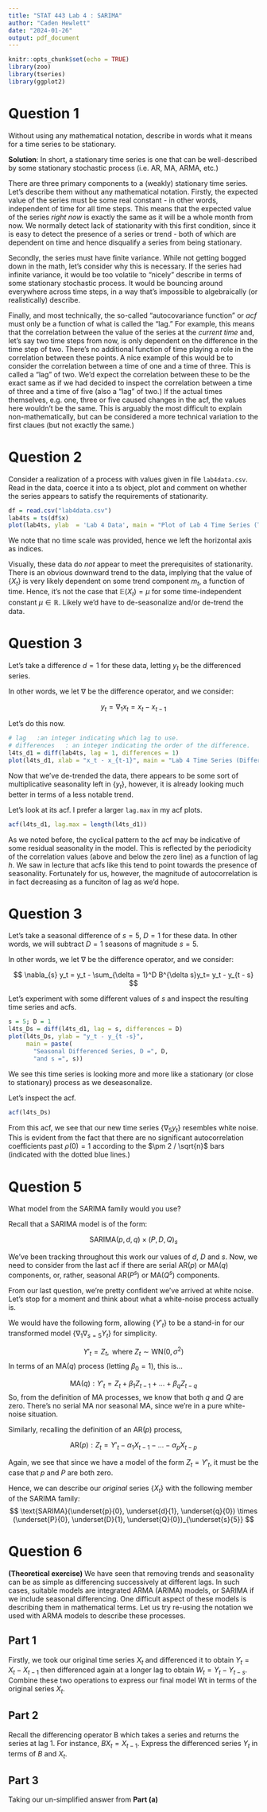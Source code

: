 ```yaml
---
title: "STAT 443 Lab 4 : SARIMA"
author: "Caden Hewlett"
date: "2024-01-26"
output: pdf_document
---
```


```r
knitr::opts_chunk$set(echo = TRUE)
library(zoo)
library(tseries)
library(ggplot2)
```


# Question 1

Without using any mathematical notation, describe in words what it means for a time
series to be stationary.


**Solution**: In short, a stationary time series is one that can be well-described by some stationary stochastic process (i.e. AR, MA, ARMA, etc.) 


There are three primary components to a (weakly) stationary time series. Let's describe them without any mathematical notation. Firstly, the expected value of the series must be some real constant - in other words, independent of time for all time steps. This means that the expected value of the series *right now* is exactly the same as it will be a whole month from now. We normally detect lack of stationarity with this first condition, since it is easy to detect the presence of a series or trend - both of which are dependent on time and hence disqualify a series from being stationary. 


Secondly, the series must have finite variance. While not getting bogged down in the math, let's consider why this is necessary. If the series had infinite variance, it would be too volatile to "nicely" describe in terms of some stationary stochastic process. It would be bouncing around everywhere across time steps, in a way that's impossible to algebraically (or realistically) describe. 


Finally, and most technically, the so-called "autocovariance function" or *acf* must only be a function of what is called the "lag." For example, this means that the correlation between the value of the series at the *current time* and, let's say two time steps from now, is only dependent on the difference in the time step of two. There's no additional function of time playing a role in the correlation between these points. A nice example of this would be to consider the correlation between a time of one and a time of three. This is called a "lag" of two. We'd expect the correlation between these to be the exact same as if we had decided to inspect the correlation between a time of three and a time of five (also a "lag" of two.) If the actual times themselves, e.g. one, three or five caused changes in the acf, the values here wouldn't be the same. This is arguably the most difficult to explain non-mathematically, but can be considered a more technical variation to the first claues (but not exactly the same.)

# Question 2

Consider a realization of a process with values given in file `lab4data.csv`. Read in the
data, coerce it into a ts object, plot and comment on whether the series appears to satisfy
the requirements of stationarity.

```r
df = read.csv("lab4data.csv")
lab4ts = ts(df$x)
plot(lab4ts, ylab  = 'Lab 4 Data', main = "Plot of Lab 4 Time Series (Time Scale Unknown)")
```

We note that no time scale was provided, hence we left the horizontal axis as indices. 

Visually, these data do *not* appear to meet the prerequisites of stationarity. There is an obvious downward trend to the data, implying that the value of $\{X_t\}$ is very likely dependent on some trend component $m_t$, a function of time. Hence, it's not the case that $\mathbb{E}(X_t) = \mu$ for some time-independent constant $\mu \in \mathbb{R}$. Likely we'd have to de-seasonalize and/or de-trend the data.

# Question 3

Let's take a difference $d = 1$ for these data, letting $y_t$ be the differenced series. 

In other words, we let $\nabla$ be the difference operator, and we consider:

$$
y_t = \nabla_1 x_t = x_t - x_{t-1}
$$

Let's do this now.

```r
# lag	:an integer indicating which lag to use.
# differences	: an integer indicating the order of the difference.
l4ts_d1 = diff(lab4ts, lag = 1, differences = 1)
plot(l4ts_d1, xlab = "x_t - x_{t-1}", main = "Lab 4 Time Series (Difference d = 1)")
```

Now that we've de-trended the data, there appears to be some sort of multiplicative seasonality left in $\{y_t\}$, however, it is already looking much better in terms of a less notable trend. 


Let's look at its acf. I prefer a larger `lag.max` in my acf plots.

```r
acf(l4ts_d1, lag.max = length(l4ts_d1))
```

As we noted before, the cyclical pattern to the acf may be indicative of some residual seasonality in the model. This is reflected by the periodicity of the correlation values (above and below the zero line) as a function of lag $h$. We saw in lecture that acfs like this tend to point towards the presence of seasonality. Fortunately for us, however, the magnitude of autocorrelation is in fact decreasing as a funciton of lag as we'd hope.

# Question 3

Let's take a seasonal difference of $s = 5$, $D = 1$ for these data. In other words, we will subtract $D = 1$ seasons of magnitude $s = 5$.

In other words, we let $\nabla$ be the difference operator, and we consider:

$$
\nabla_{s} y_t = y_t - \sum_{\delta = 1}^D B^{\delta s}y_t= y_t - y_{t - s}
$$

Let's experiment with some different values of $s$ and inspect the resulting time series and acfs.

```r
s = 5; D = 1
l4ts_Ds = diff(l4ts_d1, lag = s, differences = D)
plot(l4ts_Ds, ylab = "y_t - y_{t -s}",
     main = paste(
       "Seasonal Differenced Series, D =", D, 
       "and s =", s))
```

We see this time series is looking more and more like a stationary (or close to stationary) process as we deseasonalize.

Let's inspect the acf.

```r
acf(l4ts_Ds)
```

From this acf, we see that our new time series $\{\nabla_{5} y_t\}$ resembles white noise. This is evident from the fact that there are no significant autocorrelation coefficients past $\rho(0) = 1$ according to the $\pm 2 / \sqrt{n}$ bars (indicated with the dotted blue lines.)


# Question 5

What model from the SARIMA family would you use?

Recall that a SARIMA model is of the form:

$$
\text{SARIMA}(p, d, q) \times (P, D, Q)_s
$$

We've been tracking throughout this work our values of $d$, $D$ and $s$. Now, we need to consider from the last acf if there are serial AR$(p)$ or MA$(q)$ components, or, rather, seasonal AR$(P^s)$ or MA$(Q^s)$ components.

From our last question, we're pretty confident we've arrived at white noise. Let's stop for a moment and think about what a white-noise process actually is. 

We would have the following form, allowing $\{Y'_t\}$ to be a stand-in for our transformed model $\{\nabla_1\nabla_{s = 5} Y_t\}$ for simplicity.

$$
Y'_t = Z_t, \text{ where } Z_t \sim \text{WN}(0, \sigma^2)
$$
In terms of an MA$(q)$ process (letting $\beta_0 = 1$), this is...

$$
\text{MA}(q) : Y'_t = Z_{t} + \beta_1Z_{t-1} + \dots + \beta_qZ_{t-q}
$$
So, from the definition of MA processes, we know that both $q$ and $Q$ are zero. There's no serial MA nor seasonal MA, since we're in a pure white-noise situation. 


Similarly, recalling the definition of an AR$(p)$ process,

$$
\text{AR}(p) : Z_t = Y'_t - \alpha_1 X_{t - 1} - \dots -  \alpha_p X_{t - p}
$$

Again, we see that since we have a model of the form $Z_t = Y'_t$, it must be the case that $p$ and $P$ are both zero. 

Hence, we can describe our *original* series $\{X_t\}$ with the following member of the SARIMA family:
$$
\text{SARIMA}(\underset{p}{0}, \underset{d}{1}, \underset{q}{0}) \times (\underset{P}{0}, \underset{D}{1}, \underset{Q}{0})_{\underset{s}{5}}
$$

# Question 6

**(Theoretical exercise)** We have seen that removing trends and seasonality can be as
simple as differencing successively at different lags. In such cases, suitable models are
integrated ARMA (ARIMA) models, or SARIMA if we include seasonal differencing. One
difficult aspect of these models is describing them in mathematical terms. Let us try
re-using the notation we used with ARMA models to describe these processes.



## Part 1

Firstly, we took our original time series $X_t$ and differenced it to obtain $Y_t = X_{t} - X_{t - 1}$
then differenced again at a longer lag to obtain $W_t = Y_{t} - Y_{t - s}$. Combine these two
operations to express our final model Wt in terms of the original series $X_t$.

\begin{align*}
W_t &= Y_{t} - Y_{t - s} \\
W_t &=(X_{t} - X_{t - 1}) - \nabla_s(X_{t} - X_{t - 1}) \\
W_t &= X_{t} - X_{t - 1} - X_{t-s} + X_{t - s -1} \\
W_t &= X_{t} - X_{t - 1} - X_{t-5} + X_{t - 6} \text{ letting } s = 5\\
\end{align*}


## Part 2

Recall the differencing operator B which takes a series and returns the series at lag 1.
For instance, $BX_t = X_{t-1}$. Express the differenced series $Y_t$ in terms of $B$ and $X_t$.

\begin{align*}
Y_t &= X_{t} - X_{t - 1} \\
Y_t &= B^0X_{t} - B^1X_{t }\\
Y_t &= (B^0 - B^1)X_{t }\\
Y_t &= (1- B)X_{t }\\
\end{align*}

## Part 3

Taking our un-simplified answer from **Part (a)**

\begin{align*}
W_t &= X_{t} - X_{t - 1} - X_{t-s} + X_{t - s -1} \\
W_t &= B^0X_{t} - B^1X_{t} - B^sX_{t} + B^{s}B^{1}X_{t} \\
W_t &= (1 - B - B^s + B^{s+1})X_t
\end{align*}
